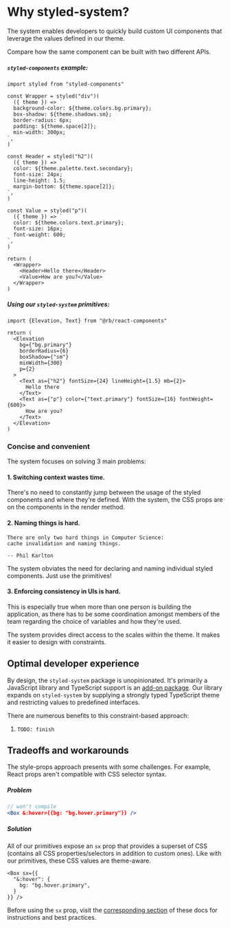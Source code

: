 
# Why styled-system?

The system enables developers to quickly build custom UI components that leverage the values defined in our theme.

Compare how the same component can be built with two different APIs.

##### `styled-components` example:

```tsx
import styled from "styled-components"

const Wrapper = styled("div")(
  ({ theme }) => `
  background-color: ${theme.colors.bg.primary};
  box-shadow: ${theme.shadows.sm};
  border-radius: 6px;
  padding: ${theme.space[2]};
  min-width: 300px;
`,
)

const Header = styled("h2")(
  ({ theme }) => `
  color: ${theme.palette.text.secondary};
  font-size: 24px;
  line-height: 1.5;
  margin-bottom: ${theme.space[2]};
`,
)

const Value = styled("p")(
  ({ theme }) => `
  color: ${theme.colors.text.primary};
  font-size: 16px;
  font-weight: 600;
`,
)

return (
  <Wrapper>
    <Header>Hello there</Header>
    <Value>How are you?</Value>
  </Wrapper>
)
```

##### Using our `styled-system` primitives:

```tsx
import {Elevation, Text} from "@rb/react-components"

return (
  <Elevation
    bg={"bg.primary"}
    borderRadius={6}
    boxShadow={"sm"}
    minWidth={300}
    p={2}
  >
    <Text as={"h2"} fontSize={24} lineHeight={1.5} mb={2}>
      Hello there
    </Text>
    <Text as={"p"} color={"text.primary"} fontSize={16} fontWeight={600}>
      How are you?
    </Text>
  </Elevation>
)
```

### Concise and convenient

The system focuses on solving 3 main problems:

#### 1. Switching context wastes time.

There's no need to constantly jump between the usage of the styled components and where they're defined. With the system, the CSS props are on the components in the render method.

#### 2. Naming things is hard.

```
There are only two hard things in Computer Science:
cache invalidation and naming things.

-- Phil Karlton
```

The system obviates the need for declaring and naming individual styled components.  Just use the primitives!

#### 3. Enforcing consistency in UIs is hard.

This is especially true when more than one person is building the application, as there has to be some coordination amongst members of the team regarding the choice of variables and how they're used.

The system provides direct access to the scales within the theme.  It makes it easier to design with constraints.


## Optimal developer experience

By design, the `styled-system` package is unopinionated.  It's primarily a JavaScript library and TypeScript support is an [add-on package](https://www.npmjs.com/package/@types/styled-system).  Our library expands on `styled-system` by supplying a strongly typed TypeScript theme and restricting values to predefined interfaces.

There are numerous benefits to this constraint-based approach:

1. `TODO: finish`



## Tradeoffs and workarounds
The style-props approach presents with some challenges.  For example, React props aren't compatible with CSS selector syntax.

##### Problem
```jsx
// won't compile
<Box &:hover={{bg: "bg.hover.primary"}} />
```

##### Solution
All of our primitives expose an `sx` prop that provides a superset of CSS (contains all CSS properties/selectors in addition to custom ones).  Like with our primitives, these CSS values are theme-aware.
```
<Box sx={{
  "&:hover": {
    bg: "bg.hover.primary",
  }
}} />
```

Before using the `sx` prop, visit the [corresponding section](/sx-prop) of these docs for instructions and best practices.
